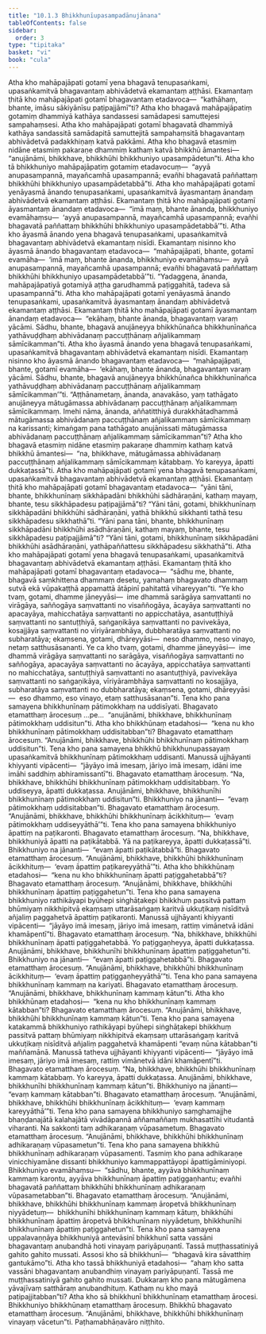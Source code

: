```yaml
---
title: "10.1.3 Bhikkhunīupasampadānujānana"
tableOfContents: false
sidebar:
  order: 3
type: "tipitaka"
basket: "vi"
book: "cula"
---
```



<DynamicBreadcrumb />

<Division number="404" book="cula">

<Paragraph number="1997" book="cula">
Atha kho mahāpajāpati gotamī yena bhagavā tenupasaṅkami, upasaṅkamitvā bhagavantaṃ abhivādetvā ekamantaṃ aṭṭhāsi. Ekamantaṃ ṭhitā kho mahāpajāpati gotamī bhagavantaṃ etadavoca—  “kathāhaṃ, bhante, imāsu sākiyānīsu paṭipajjāmī”ti? Atha kho bhagavā mahāpajāpatiṃ gotamiṃ dhammiyā kathāya sandassesi samādapesi samuttejesi sampahaṃsesi. Atha kho mahāpajāpati gotamī bhagavatā dhammiyā kathāya sandassitā samādapitā samuttejitā sampahaṃsitā bhagavantaṃ abhivādetvā padakkhiṇaṃ katvā pakkāmi. Atha kho bhagavā etasmiṃ nidāne etasmiṃ pakaraṇe dhammiṃ kathaṃ katvā bhikkhū āmantesi—  “anujānāmi, bhikkhave, bhikkhūhi bhikkhuniyo upasampādetun”ti.
</Paragraph>

<Paragraph number="1998" book="cula">
Atha kho tā bhikkhuniyo mahāpajāpatiṃ gotamiṃ etadavocuṃ—  “ayyā anupasampannā, mayañcamhā upasampannā; evañhi bhagavatā paññattaṃ bhikkhūhi bhikkhuniyo upasampādetabbā”ti. Atha kho mahāpajāpati gotamī yenāyasmā ānando tenupasaṅkami, upasaṅkamitvā āyasmantaṃ ānandaṃ abhivādetvā ekamantaṃ aṭṭhāsi. Ekamantaṃ ṭhitā kho mahāpajāpati gotamī āyasmantaṃ ānandaṃ etadavoca—  “imā maṃ, bhante ānanda, bhikkhuniyo evamāhaṃsu—  ‘ayyā anupasampannā, mayañcamhā upasampannā; evañhi bhagavatā paññattaṃ bhikkhūhi bhikkhuniyo upasampādetabbā’”ti.
</Paragraph>

<Paragraph number="1999" book="cula">
Atha kho āyasmā ānando yena bhagavā tenupasaṅkami, upasaṅkamitvā bhagavantaṃ abhivādetvā ekamantaṃ nisīdi. Ekamantaṃ nisinno kho āyasmā ānando bhagavantaṃ etadavoca—  “mahāpajāpati, bhante, gotamī evamāha—  ‘imā maṃ, bhante ānanda, bhikkhuniyo evamāhaṃsu—  ayyā anupasampannā, mayañcamhā upasampannā; evañhi bhagavatā paññattaṃ bhikkhūhi bhikkhuniyo upasampādetabbā’”ti.
</Paragraph>

<Paragraph number="2000" book="cula">
“Yadaggena, ānanda, mahāpajāpatiyā gotamiyā aṭṭha garudhammā paṭiggahitā, tadeva sā upasampannā”ti.
</Paragraph>

</Division>
<Division number="405" book="cula">

<Paragraph number="2001" book="cula">
Atha kho mahāpajāpati gotamī yenāyasmā ānando tenupasaṅkami, upasaṅkamitvā āyasmantaṃ ānandaṃ abhivādetvā ekamantaṃ aṭṭhāsi. Ekamantaṃ ṭhitā kho mahāpajāpati gotamī āyasmantaṃ ānandaṃ etadavoca—  “ekāhaṃ, bhante ānanda, bhagavantaṃ varaṃ yācāmi. Sādhu, bhante, bhagavā anujāneyya bhikkhūnañca bhikkhunīnañca yathāvuḍḍhaṃ abhivādanaṃ paccuṭṭhānaṃ añjalikammaṃ sāmīcikamman”ti.
</Paragraph>

<Paragraph number="2002" book="cula">
Atha kho āyasmā ānando yena bhagavā tenupasaṅkami, upasaṅkamitvā bhagavantaṃ abhivādetvā ekamantaṃ nisīdi. Ekamantaṃ nisinno kho āyasmā ānando bhagavantaṃ etadavoca—  “mahāpajāpati, bhante, gotamī evamāha—  ‘ekāhaṃ, bhante ānanda, bhagavantaṃ varaṃ yācāmi. Sādhu, bhante, bhagavā anujāneyya bhikkhūnañca bhikkhunīnañca yathāvuḍḍhaṃ abhivādanaṃ paccuṭṭhānaṃ añjalikammaṃ sāmīcikamman’”ti.
</Paragraph>

<Paragraph number="2003" book="cula">
“Aṭṭhānametaṃ, ānanda, anavakāso, yaṃ tathāgato anujāneyya mātugāmassa abhivādanaṃ paccuṭṭhānaṃ añjalikammaṃ sāmīcikammaṃ. Imehi nāma, ānanda, aññatitthiyā durakkhātadhammā mātugāmassa abhivādanaṃ paccuṭṭhānaṃ añjalikammaṃ sāmīcikammaṃ na karissanti; kimaṅgaṃ pana tathāgato anujānissati mātugāmassa abhivādanaṃ paccuṭṭhānaṃ añjalikammaṃ sāmīcikamman”ti?
</Paragraph>

<Paragraph number="2004" book="cula">
Atha kho bhagavā etasmiṃ nidāne etasmiṃ pakaraṇe dhammiṃ kathaṃ katvā bhikkhū āmantesi—  “na, bhikkhave, mātugāmassa abhivādanaṃ paccuṭṭhānaṃ añjalikammaṃ sāmīcikammaṃ kātabbaṃ. Yo kareyya, āpatti dukkaṭassā”ti.
</Paragraph>

<Paragraph number="2005" book="cula">
Atha kho mahāpajāpati gotamī yena bhagavā tenupasaṅkami, upasaṅkamitvā bhagavantaṃ abhivādetvā ekamantaṃ aṭṭhāsi. Ekamantaṃ ṭhitā kho mahāpajāpati gotamī bhagavantaṃ etadavoca—  “yāni tāni, bhante, bhikkhunīnaṃ sikkhāpadāni bhikkhūhi sādhāraṇāni, kathaṃ mayaṃ, bhante, tesu sikkhāpadesu paṭipajjāmā”ti? “Yāni tāni, gotami, bhikkhunīnaṃ sikkhāpadāni bhikkhūhi sādhāraṇāni, yathā bhikkhū sikkhanti tathā tesu sikkhāpadesu sikkhathā”ti. “Yāni pana tāni, bhante, bhikkhunīnaṃ sikkhāpadāni bhikkhūhi asādhāraṇāni, kathaṃ mayaṃ, bhante, tesu sikkhāpadesu paṭipajjāmā”ti? “Yāni tāni, gotami, bhikkhunīnaṃ sikkhāpadāni bhikkhūhi asādhāraṇāni, yathāpaññattesu sikkhāpadesu sikkhathā”ti.
</Paragraph>

</Division>
<Division number="406" book="cula">

<Paragraph number="2006" book="cula">
Atha kho mahāpajāpati gotamī yena bhagavā tenupasaṅkami, upasaṅkamitvā bhagavantaṃ abhivādetvā ekamantaṃ aṭṭhāsi. Ekamantaṃ ṭhitā kho mahāpajāpati gotamī bhagavantaṃ etadavoca—  “sādhu me, bhante, bhagavā saṃkhittena dhammaṃ desetu, yamahaṃ bhagavato dhammaṃ sutvā ekā vūpakaṭṭhā appamattā ātāpinī pahitattā vihareyyan”ti. “Ye kho tvaṃ, gotami, dhamme jāneyyāsi—  ime dhammā sarāgāya saṃvattanti no virāgāya, saññogāya saṃvattanti no visaññogāya, ācayāya saṃvattanti no apacayāya, mahicchatāya saṃvattanti no appicchatāya, asantuṭṭhiyā saṃvattanti no santuṭṭhiyā, saṅgaṇikāya saṃvattanti no pavivekāya, kosajjāya saṃvattanti no vīriyārambhāya, dubbharatāya saṃvattanti no subharatāya; ekaṃsena, gotami, dhāreyyāsi—  neso dhammo, neso vinayo, netaṃ satthusāsananti. Ye ca kho tvaṃ, gotami, dhamme jāneyyāsi—  ime dhammā virāgāya saṃvattanti no sarāgāya, visaññogāya saṃvattanti no saññogāya, apacayāya saṃvattanti no ācayāya, appicchatāya saṃvattanti no mahicchatāya, santuṭṭhiyā saṃvattanti no asantuṭṭhiyā, pavivekāya saṃvattanti no saṅgaṇikāya, vīriyārambhāya saṃvattanti no kosajjāya, subharatāya saṃvattanti no dubbharatāya; ekaṃsena, gotami, dhāreyyāsi—  eso dhammo, eso vinayo, etaṃ satthusāsanan”ti.
</Paragraph>

</Division>
<Division number="407" book="cula">

<Paragraph number="2007" book="cula">
Tena kho pana samayena bhikkhunīnaṃ pātimokkhaṃ na uddisīyati. Bhagavato etamatthaṃ ārocesuṃ …pe…  “anujānāmi, bhikkhave, bhikkhunīnaṃ pātimokkhaṃ uddisitun”ti. Atha kho bhikkhūnaṃ etadahosi—  “kena nu kho bhikkhunīnaṃ pātimokkhaṃ uddisitabban”ti? Bhagavato etamatthaṃ ārocesuṃ. “Anujānāmi, bhikkhave, bhikkhūhi bhikkhunīnaṃ pātimokkhaṃ uddisitun”ti.
</Paragraph>

<Paragraph number="2008" book="cula">
Tena kho pana samayena bhikkhū bhikkhunupassayaṃ upasaṅkamitvā bhikkhunīnaṃ pātimokkhaṃ uddisanti. Manussā ujjhāyanti khiyyanti vipācenti—  “jāyāyo imā imesaṃ, jāriyo imā imesaṃ, idāni ime imāhi saddhiṃ abhiramissantī”ti. Bhagavato etamatthaṃ ārocesuṃ. “Na, bhikkhave, bhikkhūhi bhikkhunīnaṃ pātimokkhaṃ uddisitabbaṃ. Yo uddiseyya, āpatti dukkaṭassa. Anujānāmi, bhikkhave, bhikkhunīhi bhikkhunīnaṃ pātimokkhaṃ uddisitun”ti. Bhikkhuniyo na jānanti—  “evaṃ pātimokkhaṃ uddisitabban”ti. Bhagavato etamatthaṃ ārocesuṃ. “Anujānāmi, bhikkhave, bhikkhūhi bhikkhunīnaṃ ācikkhituṃ—  ‘evaṃ pātimokkhaṃ uddiseyyāthā’”ti.
</Paragraph>

</Division>
<Division number="408" book="cula">

<Paragraph number="2009" book="cula">
Tena kho pana samayena bhikkhuniyo āpattiṃ na paṭikaronti. Bhagavato etamatthaṃ ārocesuṃ. “Na, bhikkhave, bhikkhuniyā āpatti na paṭikātabbā. Yā na paṭikareyya, āpatti dukkaṭassā”ti. Bhikkhuniyo na jānanti—  “evaṃ āpatti paṭikātabbā”ti. Bhagavato etamatthaṃ ārocesuṃ. “Anujānāmi, bhikkhave, bhikkhūhi bhikkhunīnaṃ ācikkhituṃ—  ‘evaṃ āpattiṃ paṭikareyyāthā’”ti. Atha kho bhikkhūnaṃ etadahosi—  “kena nu kho bhikkhunīnaṃ āpatti paṭiggahetabbā”ti? Bhagavato etamatthaṃ ārocesuṃ. “Anujānāmi, bhikkhave, bhikkhūhi bhikkhunīnaṃ āpattiṃ paṭiggahetun”ti.
</Paragraph>

<Paragraph number="2010" book="cula">
Tena kho pana samayena bhikkhuniyo rathikāyapi byūhepi siṅghāṭakepi bhikkhuṃ passitvā pattaṃ bhūmiyaṃ nikkhipitvā ekaṃsaṃ uttarāsaṅgaṃ karitvā ukkuṭikaṃ nisīditvā añjaliṃ paggahetvā āpattiṃ paṭikaronti. Manussā ujjhāyanti khiyyanti vipācenti—  “jāyāyo imā imesaṃ, jāriyo imā imesaṃ, rattiṃ vimānetvā idāni khamāpentī”ti. Bhagavato etamatthaṃ ārocesuṃ. “Na, bhikkhave, bhikkhūhi bhikkhunīnaṃ āpatti paṭiggahetabbā. Yo paṭiggaṇheyya, āpatti dukkaṭassa. Anujānāmi, bhikkhave, bhikkhunīhi bhikkhunīnaṃ āpattiṃ paṭiggahetun”ti. Bhikkhuniyo na jānanti—  “evaṃ āpatti paṭiggahetabbā”ti. Bhagavato etamatthaṃ ārocesuṃ. “Anujānāmi, bhikkhave, bhikkhūhi bhikkhunīnaṃ ācikkhituṃ—  ‘evaṃ āpattiṃ paṭiggaṇheyyāthā’”ti.
</Paragraph>

</Division>
<Division number="409" book="cula">

<Paragraph number="2011" book="cula">
Tena kho pana samayena bhikkhunīnaṃ kammaṃ na kariyati. Bhagavato etamatthaṃ ārocesuṃ. “Anujānāmi, bhikkhave, bhikkhunīnaṃ kammaṃ kātun”ti. Atha kho bhikkhūnaṃ etadahosi—  “kena nu kho bhikkhunīnaṃ kammaṃ kātabban”ti? Bhagavato etamatthaṃ ārocesuṃ. “Anujānāmi, bhikkhave, bhikkhūhi bhikkhunīnaṃ kammaṃ kātun”ti.
</Paragraph>

<Paragraph number="2012" book="cula">
Tena kho pana samayena katakammā bhikkhuniyo rathikāyapi byūhepi siṅghāṭakepi bhikkhuṃ passitvā pattaṃ bhūmiyaṃ nikkhipitvā ekaṃsaṃ uttarāsaṅgaṃ karitvā ukkuṭikaṃ nisīditvā añjaliṃ paggahetvā khamāpenti “evaṃ nūna kātabban”ti maññamānā. Manussā tatheva ujjhāyanti khiyyanti vipācenti—  “jāyāyo imā imesaṃ, jāriyo imā imesaṃ, rattiṃ vimānetvā idāni khamāpentī”ti. Bhagavato etamatthaṃ ārocesuṃ. “Na, bhikkhave, bhikkhūhi bhikkhunīnaṃ kammaṃ kātabbaṃ. Yo kareyya, āpatti dukkaṭassa. Anujānāmi, bhikkhave, bhikkhunīhi bhikkhunīnaṃ kammaṃ kātun”ti. Bhikkhuniyo na jānanti—  “evaṃ kammaṃ kātabban”ti. Bhagavato etamatthaṃ ārocesuṃ. “Anujānāmi, bhikkhave, bhikkhūhi bhikkhunīnaṃ ācikkhituṃ—  ‘evaṃ kammaṃ kareyyāthā’”ti.
</Paragraph>

</Division>
<Division number="410" book="cula">

<Paragraph number="2013" book="cula">
Tena kho pana samayena bhikkhuniyo saṃghamajjhe bhaṇḍanajātā kalahajātā vivādāpannā aññamaññaṃ mukhasattīhi vitudantā viharanti. Na sakkonti taṃ adhikaraṇaṃ vūpasametuṃ. Bhagavato etamatthaṃ ārocesuṃ. “Anujānāmi, bhikkhave, bhikkhūhi bhikkhunīnaṃ adhikaraṇaṃ vūpasametun”ti.
</Paragraph>

<Paragraph number="2014" book="cula">
Tena kho pana samayena bhikkhū bhikkhunīnaṃ adhikaraṇaṃ vūpasamenti. Tasmiṃ kho pana adhikaraṇe vinicchiyamāne dissanti bhikkhuniyo kammappattāyopi āpattigāminiyopi. Bhikkhuniyo evamāhaṃsu—  “sādhu, bhante, ayyāva bhikkhunīnaṃ kammaṃ karontu, ayyāva bhikkhunīnaṃ āpattiṃ paṭiggaṇhantu; evañhi bhagavatā paññattaṃ bhikkhūhi bhikkhunīnaṃ adhikaraṇaṃ vūpasametabban”ti. Bhagavato etamatthaṃ ārocesuṃ. “Anujānāmi, bhikkhave, bhikkhūhi bhikkhunīnaṃ kammaṃ āropetvā bhikkhunīnaṃ niyyādetuṃ—  bhikkhunīhi bhikkhunīnaṃ kammaṃ kātuṃ, bhikkhūhi bhikkhunīnaṃ āpattiṃ āropetvā bhikkhunīnaṃ niyyādetuṃ, bhikkhunīhi bhikkhunīnaṃ āpattiṃ paṭiggahetun”ti.
</Paragraph>

<Paragraph number="2015" book="cula">
Tena kho pana samayena uppalavaṇṇāya bhikkhuniyā antevāsinī bhikkhunī satta vassāni bhagavantaṃ anubandhā hoti vinayaṃ pariyāpuṇantī. Tassā muṭṭhassatiniyā gahito gahito mussati. Assosi kho sā bhikkhunī—  “bhagavā kira sāvatthiṃ gantukāmo”ti. Atha kho tassā bhikkhuniyā etadahosi—  “ahaṃ kho satta vassāni bhagavantaṃ anubandhiṃ vinayaṃ pariyāpuṇantī. Tassā me muṭṭhassatiniyā gahito gahito mussati. Dukkaraṃ kho pana mātugāmena yāvajīvaṃ satthāraṃ anubandhituṃ. Kathaṃ nu kho mayā paṭipajjitabban”ti? Atha kho sā bhikkhunī bhikkhunīnaṃ etamatthaṃ ārocesi. Bhikkhuniyo bhikkhūnaṃ etamatthaṃ ārocesuṃ. Bhikkhū bhagavato etamatthaṃ ārocesuṃ. “Anujānāmi, bhikkhave, bhikkhūhi bhikkhunīnaṃ vinayaṃ vācetun”ti.

</Paragraph>
</Division>

<Paragraph number="2016" type="center" book="cula">
Paṭhamabhāṇavāro niṭṭhito.
</Paragraph>